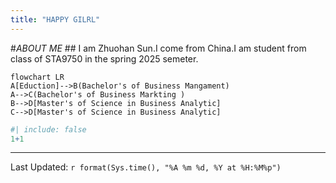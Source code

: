 ```yaml
---
title: "HAPPY GILRL"
---
```

#*ABOUT ME*
## I am Zhuohan Sun.I come from China.I am student from class of STA9750 in the spring 2025 semeter. 

```mermaid
flowchart LR
A[Eduction]-->B(Bachelor's of Business Mangament)
A-->C(Bachelor's of Business Markting )
B-->D[Master's of Science in Business Analytic]
C-->D[Master's of Science in Business Analytic]
```



```r
#| include: false
1+1
```
--------------
Last Updated: `r format(Sys.time(), "%A %m %d, %Y at %H:%M%p")`

